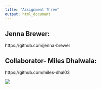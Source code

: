 ```yaml
---
title: "Assignment Three"
output: html_document
---
```


## Jenna Brewer:   
https://github.com/jenna-brewer

## Collaborator- Miles Dhalwala:   
https://github.com/miles-dhal03 


![](https://www.cornell.edu/about/locations/ithaca/assets/images/0981_06_090_select-campus-aerial.jpg)